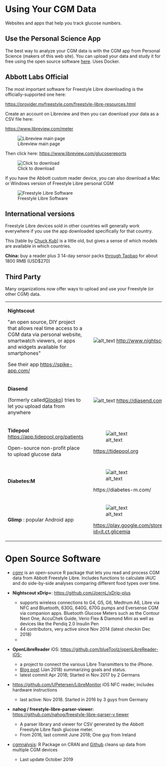 # Using Your CGM Data

Websites and apps that help you track glucose numbers.

## Use the Personal Science App

The best way to analyze your CGM data is with the CGM app from Personal Science (makers of this web site). You can upload your data and study it for free using the open source software [here](https://github.com/personalscience/taster).  Uses Docker.

## Abbott Labs Official

The most important software for Freestyle Libre downloading is the officially-supported one here:

<https://provider.myfreestyle.com/freestyle-libre-resources.html>

Create an account on Libreview and then you can download your data as a CSV file here:

<https://www.libreview.com/meter>

![Libreview main page](images/freestyle-download.jpg "image_tooltip")

Then click here: <https://www.libreview.com/glucosereports>

![Click to download](images/freestyle-download-click.jpg "image_tooltip")

If you have the Abbott custom reader device, you can also download a Mac or Windows version of Freestyle Libre personal CGM

![Freestyle Libre Software](images/freestyle-software.png "image_tooltip")

## International versions

Freestyle Libre devices sold in other countries will generally work everywhere if you use the app downloaded specifically for that country.

This [table by [Chuck Kub](https://www.facebook.com/photo.php?fbid=1835069433269419&set=gm.751003141928341&type=3&theater&ifg=1)] is a little old, but gives a sense of which models are available in which countries.

**China:** buy a reader plus 3 14-day sensor packs [through Taobao](https://item.jd.com/32498232197.html) for about 1800 RMB (USD\$270)

## Third Party

Many organizations now offer ways to upload and use your Freestyle (or other CGM) data.

+--------------------------------------------------------------------------------------------------------------------------------------------------------------------+---+-------------------------------------------------------------------------------------------------------+
| **Nightscout**                                                                                                                                                     |   | ![alt_text](images/nightscout-logo.png "image_tooltip"){alt="alt_text"} <http://www.nightscout.info/> |
|                                                                                                                                                                    |   |                                                                                                       |
| \"an open source, DIY project that allows real time access to a CGM data via personal website, smartwatch viewers, or apps and widgets available for smartphones\" |   |                                                                                                       |
|                                                                                                                                                                    |   |                                                                                                       |
| See their app <https://spike-app.com/>                                                                                                                             |   |                                                                                                       |
+--------------------------------------------------------------------------------------------------------------------------------------------------------------------+---+-------------------------------------------------------------------------------------------------------+
| **Diasend**                                                                                                                                                        |   | ![alt_text](images/diasend-logo.png "image_tooltip"){alt="alt_text"} <https://diasend.com/us>         |
|                                                                                                                                                                    |   |                                                                                                       |
| (formerly called[ Glooko](https://www-int.glooko.com/)) tries to let you upload data from anywhere                                                                 |   |                                                                                                       |
+--------------------------------------------------------------------------------------------------------------------------------------------------------------------+---+-------------------------------------------------------------------------------------------------------+
| **Tidepool** <https://app.tidepool.org/patients>                                                                                                                   |   | ![alt_text](images/tidepool-logo.png "image_tooltip"){alt="alt_text"}                                 |
|                                                                                                                                                                    |   |                                                                                                       |
| Open-source non-profit place to upload glucose data                                                                                                                |   | <https://tidepool.org>                                                                                |
+--------------------------------------------------------------------------------------------------------------------------------------------------------------------+---+-------------------------------------------------------------------------------------------------------+
| **Diabetes:M**                                                                                                                                                     |   | ![alt_text](images/miaomiao-logo.png "image_tooltip"){alt="alt_text"}                                 |
|                                                                                                                                                                    |   |                                                                                                       |
|                                                                                                                                                                    |   | https://diabetes-m.com/                                                                               |
+--------------------------------------------------------------------------------------------------------------------------------------------------------------------+---+-------------------------------------------------------------------------------------------------------+
| **Glimp** : popular Android app                                                                                                                                    |   | ![alt_text](images/glimp-logo.png "image_tooltip"){alt="alt_text"}                                    |
|                                                                                                                                                                    |   |                                                                                                       |
|                                                                                                                                                                    |   | <https://play.google.com/store/apps/details?id=it.ct.glicemia>                                        |
+--------------------------------------------------------------------------------------------------------------------------------------------------------------------+---+-------------------------------------------------------------------------------------------------------+

# Open Source Software

-   [cgmr](https://github.com/personalscience/cgmr) is an open-source R package that lets you read and process CGM data from Abbott Freestyle Libre. Includes functions to calculate iAUC and do side-by-side analyses comparing different food types over time.

-   **Nightscout xDrip+**: <https://github.com/JoernL/xDrip-plus>

    -   supports wireless connections to G4, G5, G6, Medtrum A6, Libre via NFC and Bluetooth, 630G, 640G, 670G pumps and Eversense CGM via companion apps. Bluetooth Glucose Meters such as the Contour Next One, AccuChek Guide, Verio Flex & Diamond Mini as well as devices like the Pendiq 2.0 Insulin Pen
    -   44 contributors, very active since Nov 2014 (latest checkin Dec 2018)
    -   

-   **OpenLibreReader** iOS: <https://github.com/blueToolz/openLibreReader-iOS->

    -   a project to connect the various Libre Transmitters to the iPhone.
    -   [Blog post](https://unendlichkeit.net/wordpress/openlibrereader-and-status/?lang=en) (Jan 2018) summarizing goals and status.
    -   latest commit Apr 2018; Started in Nov 2017 by 2 Germans

-   <https://github.com/UPetersen/LibreMonitor> iOS NFC reader, includes hardware instructions

    -   last active: Nov 2018. Started in 2016 by 3 guys from Germany

-   **nahog / freestyle-libre-parser-viewer:** [https://github.com/nahog/freestyle-libre-parser-v tiewer](https://github.com/nahog/freestyle-libre-parser-viewer)

    -   A parser library and viewer for CSV generated by the Abbott Freestyle Libre flash glucose meter.
    -   From 2016, last commit June 2018; One guy from Ireland

-   [cgmnalysis](https://cran.r-project.org/web/packages/cgmanalysis/index.html): R Package on CRAN and [Github](https://github.com/childhealthbiostatscore/R-Packages) cleans up data from multiple CGM devices

    -   Last update October 2019
